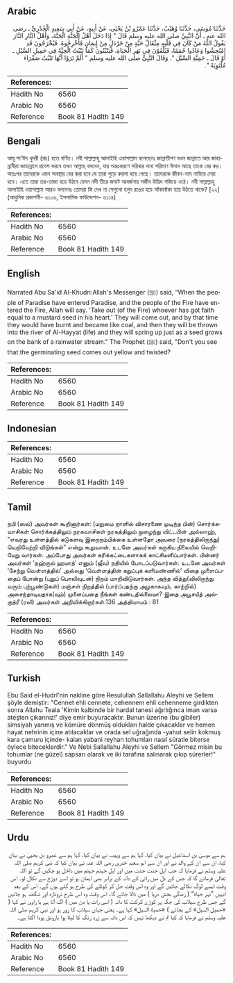 ## Arabic


<div dir="rtl" lang="ar" style={{fontSize:'larger',backgroundColor:'#f8f9fa',padding:20}}>
حَدَّثَنَا مُوسَى، حَدَّثَنَا وُهَيْبٌ، حَدَّثَنَا عَمْرُو بْنُ يَحْيَى، عَنْ أَبِيهِ، عَنْ أَبِي سَعِيدٍ الْخُدْرِيِّ ـ رضى الله عنه ـ أَنَّ النَّبِيَّ صلى الله عليه وسلم قَالَ ‏"‏ إِذَا دَخَلَ أَهْلُ الْجَنَّةِ الْجَنَّةَ، وَأَهْلُ النَّارِ النَّارَ يَقُولُ اللَّهُ مَنْ كَانَ فِي قَلْبِهِ مِثْقَالُ حَبَّةٍ مِنْ خَرْدَلٍ مِنْ إِيمَانٍ فَأَخْرِجُوهُ‏.‏ فَيُخْرَجُونَ قَدِ امْتُحِشُوا وَعَادُوا حُمَمًا، فَيُلْقَوْنَ فِي نَهَرِ الْحَيَاةِ، فَيَنْبُتُونَ كَمَا تَنْبُتُ الْحِبَّةُ فِي حَمِيلِ السَّيْلِ ـ أَوْ قَالَ ـ حَمِيَّةِ السَّيْلِ ‏"‏‏.‏ وَقَالَ النَّبِيُّ صلى الله عليه وسلم ‏"‏ أَلَمْ تَرَوْا أَنَّهَا تَنْبُتُ صَفْرَاءَ مُلْتَوِيَةً ‏"‏‏.‏
</div>
<div style={{backgroundColor:'#f8f9fa',padding:20, marginBottom: 10}}><table> <thead> <tr> <th>References:</th> <th></th> </tr> </thead> <tbody><tr><td>Hadith No</td><td>6560</td></tr><tr><td>Arabic No</td><td>6560</td></tr><tr><td>Reference</td><td>Book 81 Hadith 149</td></tr></tbody></table></div>

## Bengali


<div dir="ltr" lang="bn" style={{fontSize:'larger',backgroundColor:'#f8f9fa',padding:20}}>
আবূ সা‘ঈদ খুদরী (রাঃ) হতে বর্ণিত। নবী সাল্লাল্লাহু আলাইহি ওয়াসাল্লাম বলেছেনঃ জান্নাতীগণ যখন জান্নাতে আর জাহান্নামীরা জাহান্নামে প্রবেশ করবে তখন আল্লাহ্ বলবেন, যার অন্তঃকরণে সরিষার দানা পরিমাণ ঈমান আছে তাকে বের কর। অতঃপর তাদেরকে এমন অবস্থায় বের করা হবে যে তারা পুড়ে কয়লা হয়ে গেছে। তাদেরকে জীবন-নদে নামিয়ে দেয়া হবে। এতে তারা তর-তাজা হয়ে উঠবে যেমন নদী তীরে জমাট আবর্জনায় সজীব উদ্ভিদ গজিয়ে ওঠে। নবী সাল্লাল্লাহু আলাইহি ওয়াসাল্লাম আরও বললেনঃ তোমরা কি দেখ না সেগুলো হলুদ রঙের হয়ে আঁকাবাঁকা হয়ে উঠতে থাকে? [২২] (আধুনিক প্রকাশনী- ৬১০৬, ইসলামিক ফাউন্ডেশন- ৬১১৪)
</div>
<div style={{backgroundColor:'#f8f9fa',padding:20, marginBottom: 10}}><table> <thead> <tr> <th>References:</th> <th></th> </tr> </thead> <tbody><tr><td>Hadith No</td><td>6560</td></tr><tr><td>Arabic No</td><td>6560</td></tr><tr><td>Reference</td><td>Book 81 Hadith 149</td></tr></tbody></table></div>

## English


<div dir="ltr" lang="en" style={{fontSize:'larger',backgroundColor:'#f8f9fa',padding:20}}>
Narrated Abu Sa'id Al-Khudri:Allah's Messenger (ﷺ) said, "When the people of Paradise have entered Paradise, and the people of the Fire have entered the Fire, Allah will say. 'Take out (of the Fire) whoever has got faith equal to a mustard seed in his heart.' They will come out, and by that time they would have burnt and became like coal, and then they will be thrown into the river of Al-Hayyat (life) and they will spring up just as a seed grows on the bank of a rainwater stream." The Prophet (ﷺ) said, "Don't you see that the germinating seed comes out yellow and twisted?
</div>
<div style={{backgroundColor:'#f8f9fa',padding:20, marginBottom: 10}}><table> <thead> <tr> <th>References:</th> <th></th> </tr> </thead> <tbody><tr><td>Hadith No</td><td>6560</td></tr><tr><td>Arabic No</td><td>6560</td></tr><tr><td>Reference</td><td>Book 81 Hadith 149</td></tr></tbody></table></div>

## Indonesian


<div dir="ltr" lang="id" style={{fontSize:'larger',backgroundColor:'#f8f9fa',padding:20}}>

</div>
<div style={{backgroundColor:'#f8f9fa',padding:20, marginBottom: 10}}><table> <thead> <tr> <th>References:</th> <th></th> </tr> </thead> <tbody><tr><td>Hadith No</td><td>6560</td></tr><tr><td>Arabic No</td><td>6560</td></tr><tr><td>Reference</td><td>Book 81 Hadith 149</td></tr></tbody></table></div>

## Tamil


<div dir="ltr" lang="ta" style={{fontSize:'larger',backgroundColor:'#f8f9fa',padding:20}}>
நபி (ஸல்) அவர்கள் கூறினார்கள்: (மறுமை நாளில் விசாரணை முடிந்த பின்) சொர்க்கவாசிகள் சொர்க்கத்திலும் நரகவாசிகள் நரகத்திலும் நுழைந்து விட்டபின் அல்லாஹ், “எவரது உள்ளத்தில் கடுகளவு இறைநம்பிக்கை உள்ளதோ அவரை (நரகத்திலிருந்து) வெறியேற்றி விடுங்கள்” என்று கூறுவான். உடனே அவர்கள் கருகிய நிலையில் வெறியேறு வார்கள். அப்போது அவர்கள் கரிக்கட்டைகளாகக் காட்சியளிப்பார்கள். பின்னர் அவர்கள் ‘நஹ்ருல் ஹயாத்’ எனும் (ஜீவ) நதியில் போடப்படுவார்கள். உடனே அவர்கள் ‘சேற்று வெள்ளத்தில்’ அல்லது ‘வெள்ளத்தின் கறுப்புக் களிமண்ணில்’ விதை முளைப்பதைப் போன்று (புதுப் பொலிவுடன்) நிறம் மாறிவிடுவார்கள். அந்த வித்து(விலிருந்து வரும் புற்பூண்டுகள்) மஞ்சள் நிறத்தில் (பார்ப்பதற்கு அழகாகவும், காற்றில்) அசைந்தாடியதாக(வும்) முளைப்பதை நீங்கள் கண்டதில்லையா? இதை அபூசயீத் அல்குத்ரீ (ரலி) அவர்கள் அறிவிக்கிறார்கள்.136 அத்தியாயம் : 81
</div>
<div style={{backgroundColor:'#f8f9fa',padding:20, marginBottom: 10}}><table> <thead> <tr> <th>References:</th> <th></th> </tr> </thead> <tbody><tr><td>Hadith No</td><td>6560</td></tr><tr><td>Arabic No</td><td>6560</td></tr><tr><td>Reference</td><td>Book 81 Hadith 149</td></tr></tbody></table></div>

## Turkish


<div dir="ltr" lang="tr" style={{fontSize:'larger',backgroundColor:'#f8f9fa',padding:20}}>
Ebu Said el-Hudrl'nin nakline göre Resulullah Sallallahu Aleyhi ve Sellem şöyle demiştir: "Cennet ehli cennete, cehennem ehli cehenneme girdikten sonra Allahu Teala 'Kimin kalbinde bir hardal tanesi ağırlığınca iman varsa ateşten çıkarınız!' diye emir buyuracaktır. Bunun üzerine (bu gibiler) simsiyah yanmış ve kömüre dönmüş oldukları halde çıkacaklar ve hemen hayat nehrinin içine atılacaklar ve orada sel uğrağında -yahut selin kokmuş kara çamuru içinde- kalan yabani reyhan tohumları nasıl süratle biterse öylece biteceklerdir." Ve Nebi Sallallahu Aleyhi ve Sellem "Görmez misin bu tohumlar (ne güzel) sapsarı olarak ve iki tarafına salınarak çıkıp sürerler!" buyurdu
</div>
<div style={{backgroundColor:'#f8f9fa',padding:20, marginBottom: 10}}><table> <thead> <tr> <th>References:</th> <th></th> </tr> </thead> <tbody><tr><td>Hadith No</td><td>6560</td></tr><tr><td>Arabic No</td><td>6560</td></tr><tr><td>Reference</td><td>Book 81 Hadith 149</td></tr></tbody></table></div>

## Urdu


<div dir="rtl" lang="ur" style={{fontSize:'larger',backgroundColor:'#f8f9fa',padding:20}}>
ہم سے موسیٰ بن اسماعیل نے بیان کیا، کہا ہم سے وہیب نے بیان کیا، کہا ہم سے عمرو بن یحییٰ نے بیان کیا، ان سے ان کے والد نے اور ان سے ابو سعید خدری رضی اللہ عنہ نے بیان کیا کہ نبی کریم صلی اللہ علیہ وسلم نے فرمایا کہ جب اہل جنت جنت میں اور اہل جہنم جہنم میں داخل ہو چکیں گے تو اللہ تعالیٰ فرمائے گا کہ جس کے دل میں رائی کے دانہ کے برابر بھی ایمان ہو تو اسے دوزخ سے نکال لو۔ اس وقت ایسے لوگ نکالے جائیں گے اور وہ اس وقت جل کر کوئلے کی طرح ہو گئے ہوں گے۔ اس کے بعد انہیں ”نہر حیاۃ“ ( زندگی بخش دریا ) میں ڈالا جائے گا۔ اس وقت وہ اس طرح تروتازہ اور شگفتہ ہو جائیں گے جس طرح سیلاب کی جگہ پر کوڑے کرکٹ کا دانہ ( اسی رات یا دن میں ) اگ آتا ہے یا راوی نے کہا ( «حميل السيل» کے بجائے ) «حمية السيل» کہا ہے۔ یعنی جہاں سیلاب کا زور ہو اور نبی کریم صلی اللہ علیہ وسلم نے فرمایا کہ کیا تم نے دیکھا نہیں کہ اس دانہ سے زرد رنگ کا لپٹا ہوا بارونق پودا اگتا ہے۔
</div>
<div style={{backgroundColor:'#f8f9fa',padding:20, marginBottom: 10}}><table> <thead> <tr> <th>References:</th> <th></th> </tr> </thead> <tbody><tr><td>Hadith No</td><td>6560</td></tr><tr><td>Arabic No</td><td>6560</td></tr><tr><td>Reference</td><td>Book 81 Hadith 149</td></tr></tbody></table></div>